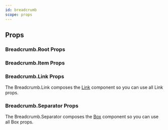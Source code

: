 ```yaml
---
id: breadcrumb
scope: props
---
```


## Props

### Breadcrumb.Root Props

<PropsTable of='Breadcrumb' />

### Breadcrumb.Item Props

<PropsTable of='BreadcrumbItem' />

### Breadcrumb.Link Props

The Breadcrumb.Link composes the [Link](/link) component so you can use all Link
props.

<PropsTable of='BreadcrumbLink' />

### Breadcrumb.Separator Props

The Breadcrumb.Separator composes the [Box](/docs/components/layout/box)
component so you can use all Box props.
